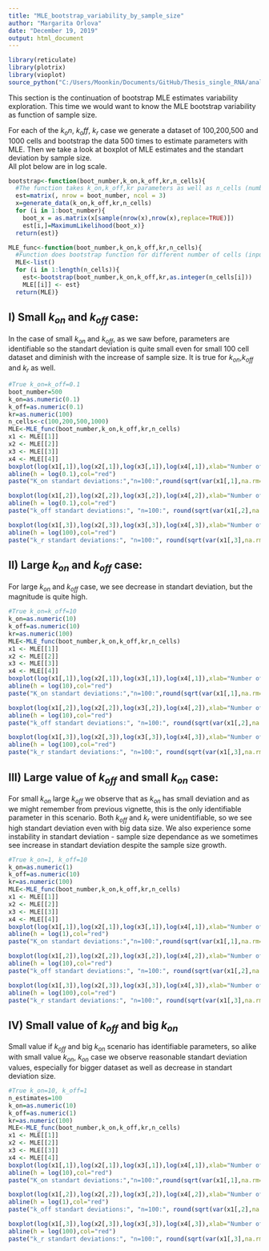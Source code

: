 ---
title: "MLE_bootstrap_variability_by_sample_size"
author: "Margarita Orlova"
date: "December 19, 2019"
output: html_document
---

```{r, echo=FALSE}
library(reticulate)
library(plotrix)
library(vioplot)
source_python("C:/Users/Moonkin/Documents/GitHub/Thesis_single_RNA/analysis/MLE.py")
```

This section is the continuation of bootstrap MLE estimates variability exploration. This time we would want to know the MLE bootstrap variability as function of sample size.

For each of the $k_on$, $k_off$, $k_r$ case we generate a dataset of 100,200,500 and 1000 cells and bootstrap the data 500 times to estimate parameters with MLE. Then we take a look at boxplot of MLE estimates and the standart deviation by sample size.  
All plot below are in log scale.

```{r}
bootstrap<-function(boot_number,k_on,k_off,kr,n_cells){
  #The function takes k_on,k_off,kr parameters as well as n_cells (number of cells) as input to generate once and then bootstrap it boot_number times. During each iteration of bootstrapping,  calculate MLE estimation for k_on,k_off,kr and store it in i'th row of est matrix
  est=matrix(, nrow = boot_number, ncol = 3)
  x=generate_data(k_on,k_off,kr,n_cells)
  for (i in 1:boot_number){
    boot_x = as.matrix(x[sample(nrow(x),nrow(x),replace=TRUE)])
    est[i,]=MaximumLikelihood(boot_x)}
  return(est)}

MLE_func<-function(boot_number,k_on,k_off,kr,n_cells){
  #Function does bootstrap function for different number of cells (input as a vector) in a loop and stores the result as list of est matrices
  MLE<-list()
  for (i in 1:length(n_cells)){
    est<-bootstrap(boot_number,k_on,k_off,kr,as.integer(n_cells[i]))
    MLE[[i]] <- est}
  return(MLE)}
```


## I) Small $k_{on}$ and $k_{off}$ case:

In the case of small $k_{on}$ and $k_{off}$, as we saw before, parameters are identifiable so the standart deviation is quite small even for small 100 cell dataset and diminish with the increase of sample size. It is true for $k_{on}$,$k_{off}$ and $k_{r}$ as well.

```{r}
#True k_on=k_off=0.1
boot_number=500
k_on=as.numeric(0.1)
k_off=as.numeric(0.1)
kr=as.numeric(100)
n_cells<-c(100,200,500,1000)
MLE<-MLE_func(boot_number,k_on,k_off,kr,n_cells)
x1 <- MLE[[1]]
x2 <- MLE[[2]]
x3 <- MLE[[3]]
x4 <- MLE[[4]]
boxplot(log(x1[,1]),log(x2[,1]),log(x3[,1]),log(x4[,1]),xlab="Number of cells",names=c("100", "200","500", "1000"),main="k_on MLE bootstrap, true k_on=0.1")
abline(h = log(0.1),col="red")
paste("K_on standart deviations:","n=100:",round(sqrt(var(x1[,1],na.rm=TRUE)),3), "; n=200:",round(sqrt(var(x2[,1],na.rm=TRUE)),3), "; n=500:", round(sqrt(var(x3[,1],na.rm=TRUE)),3), "; n=1000:",round(sqrt(var(x4[,1],na.rm=TRUE)),3))

boxplot(log(x1[,2]),log(x2[,2]),log(x3[,2]),log(x4[,2]),xlab="Number of cells",names=c("100", "200","500", "1000"),main="k_off MLE bootstrap, true k_off=0.1")
abline(h = log(0.1),col="red")
paste("k_off standart deviations:", "n=100:", round(sqrt(var(x1[,2],na.rm=TRUE)),3), "; n=200:",round(sqrt(var(x2[,2],na.rm=TRUE)),3), "; n=500:", round(sqrt(var(x3[,2],na.rm=TRUE)),3), "; n=1000: ", round(sqrt(var(x4[,2],na.rm=TRUE)),3))

boxplot(log(x1[,3]),log(x2[,3]),log(x3[,3]),log(x4[,3]),xlab="Number of cells",names=c("100", "200","500", "1000"),main="k_r MLE bootstrap, true k_r=100")
abline(h = log(100),col="red")
paste("k_r standart deviations:", "n=100:", round(sqrt(var(x1[,3],na.rm=TRUE)),3), "; n=200:",round(sqrt(var(x2[,3],na.rm=TRUE)),3), "; n=500:", round(sqrt(var(x3[,3],na.rm=TRUE)),3), "n=1000:", round(sqrt(var(x4[,3],na.rm=TRUE)),3))
```


## II) Large $k_{on}$ and $k_{off}$ case: 

For large $k_{on}$ and $k_{off}$ case, we see decrease in standart deviation, but the magnitude is quite high.

```{r,echo=FALSE}
#True k_on=k_off=10
k_on=as.numeric(10)
k_off=as.numeric(10)
kr=as.numeric(100)
MLE<-MLE_func(boot_number,k_on,k_off,kr,n_cells)
x1 <- MLE[[1]]
x2 <- MLE[[2]]
x3 <- MLE[[3]]
x4 <- MLE[[4]]
boxplot(log(x1[,1]),log(x2[,1]),log(x3[,1]),log(x4[,1]),xlab="Number of cells",names=c("100", "200","500", "1000"),main="k_on MLE bootstrap, true k_on=10")
abline(h = log(10),col="red")
paste("K_on standart deviations:","n=100:",round(sqrt(var(x1[,1],na.rm=TRUE)),3), "; n=200:",round(sqrt(var(x2[,1],na.rm=TRUE)),3), "; n=500:", round(sqrt(var(x3[,1],na.rm=TRUE)),3), "; n=1000:",round(sqrt(var(x4[,1],na.rm=TRUE)),3))

boxplot(log(x1[,2]),log(x2[,2]),log(x3[,2]),log(x4[,2]),xlab="Number of cells",names=c("100", "200","500", "1000"),main="k_off MLE bootstrap, true k_off=10")
abline(h = log(10),col="red")
paste("k_off standart deviations:", "n=100:", round(sqrt(var(x1[,2],na.rm=TRUE)),3), "; n=200:",round(sqrt(var(x2[,2],na.rm=TRUE)),3), "; n=500:", round(sqrt(var(x3[,2],na.rm=TRUE)),3), "; n=1000: ", round(sqrt(var(x4[,2],na.rm=TRUE)),3))

boxplot(log(x1[,3]),log(x2[,3]),log(x3[,3]),log(x4[,3]),xlab="Number of cells",names=c("100", "200","500", "1000"),main="k_r MLE bootstrap, true k_r=100")
abline(h = log(100),col="red")
paste("k_r standart deviations:", "n=100:", round(sqrt(var(x1[,3],na.rm=TRUE)),3), "; n=200:",round(sqrt(var(x2[,3],na.rm=TRUE)),3), "; n=500:", round(sqrt(var(x3[,3],na.rm=TRUE)),3), "n=1000:", round(sqrt(var(x4[,3],na.rm=TRUE)),3))
```


## III) Large value of $k_{off}$ and small $k_{on}$ case:

For small $k_{on}$ large $k_{off}$ we observe that as $k_{on}$ has small deviation and as we might remember from previous vignette, this is the only identifiable parameter in this scenario. Both  $k_{off}$ and $k_{r}$ were unidentifiable, so we see high standart deviation even with big data size. We also experience some instability in standart deviation - sample size dependance as we sometimes see increase in standart deviation despite the sample size growth.

```{r, echo=FALSE}
#True k_on=1, k_off=10
k_on=as.numeric(1)
k_off=as.numeric(10)
kr=as.numeric(100)
MLE<-MLE_func(boot_number,k_on,k_off,kr,n_cells)
x1 <- MLE[[1]]
x2 <- MLE[[2]]
x3 <- MLE[[3]]
x4 <- MLE[[4]]
boxplot(log(x1[,1]),log(x2[,1]),log(x3[,1]),log(x4[,1]),xlab="Number of cells",names=c("100", "200","500", "1000"),main="k_on MLE bootstrap, true k_on=1")
abline(h = log(1),col="red")
paste("K_on standart deviations:","n=100:",round(sqrt(var(x1[,1],na.rm=TRUE)),3), "; n=200:",round(sqrt(var(x2[,1],na.rm=TRUE)),3), "; n=500:", round(sqrt(var(x3[,1],na.rm=TRUE)),3), "; n=1000:",round(sqrt(var(x4[,1],na.rm=TRUE)),3))

boxplot(log(x1[,2]),log(x2[,2]),log(x3[,2]),log(x4[,2]),xlab="Number of cells",names=c("100", "200","500", "1000"),main="k_off MLE bootstrap, true k_off=10")
abline(h = log(10),col="red")
paste("k_off standart deviations:", "n=100:", round(sqrt(var(x1[,2],na.rm=TRUE)),3), "; n=200:",round(sqrt(var(x2[,2],na.rm=TRUE)),3), "; n=500:", round(sqrt(var(x3[,2],na.rm=TRUE)),3), "; n=1000: ", round(sqrt(var(x4[,2],na.rm=TRUE)),3))

boxplot(log(x1[,3]),log(x2[,3]),log(x3[,3]),log(x4[,3]),xlab="Number of cells",names=c("100", "200","500", "1000"),main="k_r MLE bootstrap, true k_r=100")
abline(h = log(100),col="red")
paste("k_r standart deviations:", "n=100:", round(sqrt(var(x1[,3],na.rm=TRUE)),3), "; n=200:",round(sqrt(var(x2[,3],na.rm=TRUE)),3), "; n=500:", round(sqrt(var(x3[,3],na.rm=TRUE)),3), "n=1000:", round(sqrt(var(x4[,3],na.rm=TRUE)),3))
```


## IV) Small value of $k_{off}$ and big $k_{on}$

Small value if $k_{off}$ and big $k_{on}$ scenario has identifiable parameters, so alike with small value $k_{on}$, $k_{on}$ case we observe reasonable standart deviation values, especially for bigger dataset as well as decrease in standart deviation size. 

```{r, echo=FALSE}
#True k_on=10, k_off=1
n_estimates=100
k_on=as.numeric(10)
k_off=as.numeric(1)
kr=as.numeric(100)
MLE<-MLE_func(boot_number,k_on,k_off,kr,n_cells)
x1 <- MLE[[1]]
x2 <- MLE[[2]]
x3 <- MLE[[3]]
x4 <- MLE[[4]]
boxplot(log(x1[,1]),log(x2[,1]),log(x3[,1]),log(x4[,1]),xlab="Number of cells",names=c("100", "200","500", "1000"),main="k_on MLE bootstrap, true k_on=10")
abline(h = log(10),col="red")
paste("K_on standart deviations:","n=100:",round(sqrt(var(x1[,1],na.rm=TRUE)),3), "; n=200:",round(sqrt(var(x2[,1],na.rm=TRUE)),3), "; n=500:", round(sqrt(var(x3[,1],na.rm=TRUE)),3), "; n=1000:",round(sqrt(var(x4[,1],na.rm=TRUE)),3))

boxplot(log(x1[,2]),log(x2[,2]),log(x3[,2]),log(x4[,2]),xlab="Number of cells",names=c("100", "200","500", "1000"),main="k_off MLE bootstrap, true k_off=1")
abline(h = log(1),col="red")
paste("k_off standart deviations:", "n=100:", round(sqrt(var(x1[,2],na.rm=TRUE)),3), "; n=200:",round(sqrt(var(x2[,2],na.rm=TRUE)),3), "; n=500:", round(sqrt(var(x3[,2],na.rm=TRUE)),3), "; n=1000: ", round(sqrt(var(x4[,2],na.rm=TRUE)),3))

boxplot(log(x1[,3]),log(x2[,3]),log(x3[,3]),log(x4[,3]),xlab="Number of cells",names=c("100", "200","500", "1000"),main="k_r MLE bootstrap, true k_r=100")
abline(h = log(100),col="red")
paste("k_r standart deviations:", "n=100:", round(sqrt(var(x1[,3],na.rm=TRUE)),3), "; n=200:",round(sqrt(var(x2[,3],na.rm=TRUE)),3), "; n=500:", round(sqrt(var(x3[,3],na.rm=TRUE)),3), "n=1000:", round(sqrt(var(x4[,3],na.rm=TRUE)),3))

```




